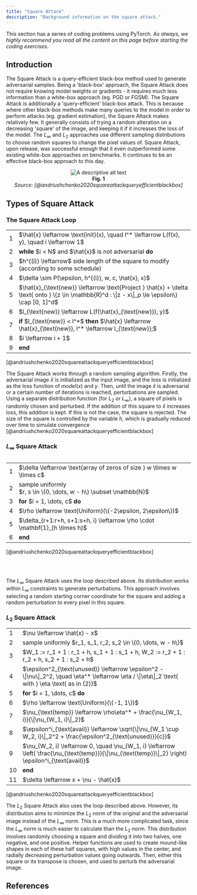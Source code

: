 ```yaml
---
title: "Square Attack"
description: "Background information on the square attack."
---
```


This section has a series of coding problems using PyTorch. _As always, we highly recommend you read
all the content on this page before starting the coding exercises._

<ExerciseButtons
  githubUrl="https://github.com/zroe1/xlab-ai-security/blob/main/working/square.ipynb"
  colabUrl="https://colab.research.google.com/github/zroe1/xlab-ai-security/blob/main/working/square.ipynb"
/>

## Introduction

The Square Attack is a query-efficient black-box method used to generate adversarial samples. Being a 'black-box' approach, the Square Attack does not require knowing model weights or gradients - it requires much less information than a white-box approach (eg. PGD or FGSM). The Square Attack is additionally a 'query-efficient' black-box attack. This is because where other black-box methods make many queries to the model in order to perform attacks (eg. gradient estimation), the Square Attack makes relatively few. It generally consists of trying a random alteration on a decreasing 'square' of the image, and keeping it if it increases the loss of the model. The $L_\infty$ and $L_2$ approaches use different sampling distributions to choose random squares to change the pixel values of. Square Attack, upon release, was successful enough that it even outperformed some existing white-box approaches on benchmarks. It continues to be an effective black-box approach to this day.

<p align="center">
  <img
    src="/images/square_attack.png"
    alt="A descriptive alt text"
    style={{ maxWidth: "100%", height: "auto" }}
  />
  <br />
  <b>Fig. 1</b>
  <br />
  <em>Source: [@andriushchenko2020squareattackqueryefficientblackbox]</em>
</p>

## Types of Square Attack

### The Square Attack Loop

<table align='center'>
  <tbody>
    <tr>
      <td style={{verticalAlign: "top", textAlign: "right", paddingRight: "1em", userSelect: "none"}}>1</td>
      <td>$\hat{x} \leftarrow \text{init}(x), \quad l^* \leftarrow L(f(x), y), \quad i \leftarrow 1$</td>
    </tr>
    <tr>
      <td style={{verticalAlign: "top", textAlign: "right", paddingRight: "1em", userSelect: "none"}}>2</td>
      <td><b>while</b> $i < N$ and $\hat{x}$ is not adversarial <b>do</b></td>
    </tr>
    <tr>
      <td style={{verticalAlign: "top", textAlign: "right", paddingRight: "1em", userSelect: "none"}}>3</td>
      <td style={{paddingLeft: "2em"}}>$h^{(i)} \leftarrow$ side length of the square to modify (according to some schedule)</td>
    </tr>
    <tr>
      <td style={{verticalAlign: "top", textAlign: "right", paddingRight: "1em", userSelect: "none"}}>4</td>
      <td style={{paddingLeft: "2em"}}>$\delta \sim P(\epsilon, h^{(i)}, w, c, \hat{x}, x)$</td>
    </tr>
    <tr>
      <td style={{verticalAlign: "top", textAlign: "right", paddingRight: "1em", userSelect: "none"}}>5</td>
      <td style={{paddingLeft: "2em"}}>$\hat{x}_{\text{new}} \leftarrow \text{Project } \hat{x} + \delta \text{ onto } \{z \in \mathbb{R}^d : \|z - x\|_p \le \epsilon\} \cap [0, 1]^d$</td>
    </tr>
    <tr>
      <td style={{verticalAlign: "top", textAlign: "right", paddingRight: "1em", userSelect: "none"}}>6</td>
      <td style={{paddingLeft: "2em"}}>$l_{\text{new}} \leftarrow L(f(\hat{x}_{\text{new}}), y)$</td>
    </tr>
    <tr>
      <td style={{verticalAlign: "top", textAlign: "right", paddingRight: "1em", userSelect: "none"}}>7</td>
      <td style={{paddingLeft: "2em"}}><b>if</b> $l_{\text{new}} < l^*$ <b>then</b> $\hat{x} \leftarrow \hat{x}_{\text{new}}, l^* \leftarrow l_{\text{new}};$</td>
    </tr>
    <tr>
      <td style={{verticalAlign: "top", textAlign: "right", paddingRight: "1em", userSelect: "none"}}>8</td>
      <td style={{paddingLeft: "2em"}}>$i \leftarrow i + 1$</td>
    </tr>
    <tr>
      <td style={{verticalAlign: "top", textAlign: "right", paddingRight: "1em", userSelect: "none"}}>9</td>
      <td><b>end</b></td>
    </tr>
  </tbody>
</table>

[@andriushchenko2020squareattackqueryefficientblackbox]

The Square Attack works through a random sampling algorithm. Firstly, the adversarial image $\hat{x}$ is initialized as the input image, and the loss is initialized as the loss function of $model(x)$ and $y$. Then, until the image $\hat{x}$ is adversarial or a certain number of iterations is reached, perturbations are sampled. Using a separate distribution function (for $L_2$ or $L_\infty$), a square of pixels is randomly chosen and perturbed. If the addition of this square to $\hat{x}$ increases loss, this addition is kept. If this is not the case, the square is rejected. The size of the square is controlled by the variable $h$, which is gradually reduced over time to simulate convergence [@andriushchenko2020squareattackqueryefficientblackbox]

### $L_\infty$ Square Attack

<table align='left'>
  <tbody>
    <tr>
      <td style={{verticalAlign: "top", textAlign: "right", paddingRight: "1em", userSelect: "none"}}>1</td>
      <td>$\delta \leftarrow \text{array of zeros of size } w \times w \times c$</td>
    </tr>
    <tr>
      <td style={{verticalAlign: "top", textAlign: "right", paddingRight: "1em", userSelect: "none"}}>2</td>
      <td>sample uniformly<br />$r, s \in \{0, \dots, w - h\} \subset \mathbb{N}$</td>
    </tr>
    <tr>
      <td style={{verticalAlign: "top", textAlign: "right", paddingRight: "1em", userSelect: "none"}}>3</td>
      <td><b>for</b> $i = 1, \dots, c$ <b>do</b></td>
    </tr>
    <tr>
      <td style={{verticalAlign: "top", textAlign: "right", paddingRight: "1em", userSelect: "none"}}>4</td>
      <td style={{paddingLeft: "2em"}}>$\rho \leftarrow \text{Uniform}(\{-2\epsilon, 2\epsilon\})$</td>
    </tr>
    <tr>
      <td style={{verticalAlign: "top", textAlign: "right", paddingRight: "1em", userSelect: "none"}}>5</td>
      <td style={{paddingLeft: "2em"}}>$\delta_{r+1:r+h, s+1:s+h, i} \leftarrow \rho \cdot \mathbf{1}_{h \times h}$</td>
    </tr>
    <tr>
      <td style={{verticalAlign: "top", textAlign: "right", paddingRight: "1em", userSelect: "none"}}>6</td>
      <td><b>end</b></td>
    </tr>
  </tbody>
</table>

[@andriushchenko2020squareattackqueryefficientblackbox]

<br />
<br />

The $L_\infty$ Square Attack uses the loop described above. Its distribution works within $L_\infty$ constraints to generate perturbations. This approach involves selecting a random starting corner coordinate for the square and adding a random perturbation to every pixel in this square.

### $L_2$ Square Attack

<table align='center'>
  <tbody>
    <tr>
      <td style={{verticalAlign: "top", textAlign: "right", paddingRight: "1em", userSelect: "none"}}>1</td>
      <td>$\nu \leftarrow \hat{x} - x$</td>
    </tr>
    <tr>
      <td style={{verticalAlign: "top", textAlign: "right", paddingRight: "1em", userSelect: "none"}}>2</td>
      <td>sample uniformly $r_1, s_1, r_2, s_2 \in \{0, \dots, w - h\}$</td>
    </tr>
    <tr>
      <td style={{verticalAlign: "top", textAlign: "right", paddingRight: "1em", userSelect: "none"}}>3</td>
      <td>$W_1 := r_1 + 1 : r_1 + h, s_1 + 1 : s_1 + h, W_2 := r_2 + 1 : r_2 + h, s_2 + 1 : s_2 + h$</td>
    </tr>
    <tr>
      <td style={{verticalAlign: "top", textAlign: "right", paddingRight: "1em", userSelect: "none"}}>4</td>
      <td>$\epsilon^2_{\text{unused}} \leftarrow \epsilon^2 - \|\nu\|_2^2, \quad \eta^* \leftarrow \eta / \|\eta\|_2 \text{ with } \eta \text{ as in (2)}$</td>
    </tr>
    <tr>
      <td style={{verticalAlign: "top", textAlign: "right", paddingRight: "1em", userSelect: "none"}}>5</td>
      <td><b>for</b> $i = 1, \dots, c$ <b>do</b></td>
    </tr>
    <tr>
      <td style={{verticalAlign: "top", textAlign: "right", paddingRight: "1em", userSelect: "none"}}>6</td>
      <td style={{paddingLeft: "2em"}}>$\rho \leftarrow \text{Uniform}(\{-1, 1\})$</td>
    </tr>
    <tr>
      <td style={{verticalAlign: "top", textAlign: "right", paddingRight: "1em", userSelect: "none"}}>7</td>
      <td style={{paddingLeft: "2em"}}>$\nu_{\text{temp}} \leftarrow \rho\eta^* + \frac{\nu_{W_1, i}}{\|\nu_{W_1, i}\|_2}$</td>
    </tr>
    <tr>
      <td style={{verticalAlign: "top", textAlign: "right", paddingRight: "1em", userSelect: "none"}}>8</td>
      <td style={{paddingLeft: "2em"}}>$\epsilon^i_{\text{avail}} \leftarrow \sqrt{\|\nu_{W_1 \cup W_2, i}\|_2^2 + \frac{\epsilon^2_{\text{unused}}}{c}}$</td>
    </tr>
    <tr>
      <td style={{verticalAlign: "top", textAlign: "right", paddingRight: "1em", userSelect: "none"}}>9</td>
      <td style={{paddingLeft: "2em"}}>$\nu_{W_2, i} \leftarrow 0, \quad \nu_{W_1, i} \leftarrow \left( \frac{\nu_{\text{temp}}}{\|\nu_{\text{temp}}\|_2} \right) \epsilon^i_{\text{avail}}$</td>
    </tr>
    <tr>
      <td style={{verticalAlign: "top", textAlign: "right", paddingRight: "1em", userSelect: "none"}}>10</td>
      <td><b>end</b></td>
    </tr>
    <tr>
      <td style={{verticalAlign: "top", textAlign: "right", paddingRight: "1em", userSelect: "none"}}>11</td>
      <td>$\delta \leftarrow x + \nu - \hat{x}$</td>
    </tr>
  </tbody>
</table>

[@andriushchenko2020squareattackqueryefficientblackbox]

The $L_2$ Square Attack also uses the loop described above. However, its distribution aims to minimize the $L_2$ norm of the original and the adversarial image instead of the $L_\infty$ norm. This is a much more complicated task, since the $L_\infty$ norm is much easier to calculate than the $L_2$ norm. This distribution involves randomly choosing a square and dividing it into two halves, one negative, and one positive. Helper functions are used to create mound-like shapes in each of these half squares, with high values in the center, and radially decreasing perturbation values going outwards. Then, either this square or its transpose is chosen, and used to perturb the adversarial image.

<FeedbackButton />

<NextPageButton />

## References

